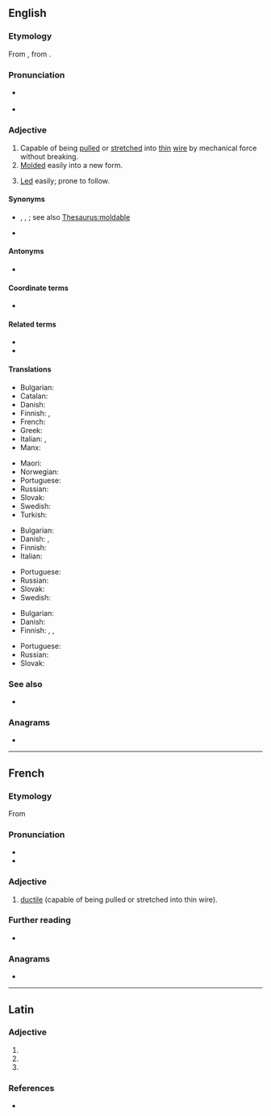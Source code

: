 ==English==
{{was wotd|2009|September|16}}

===Etymology===
From {{etyl|fro|en}}, from {{etyl|la|en}} {{m|la|ductilis||easily led}}.

===Pronunciation===
* {{a|UK|US}} {{IPA|en|/ˈdʌk.taɪl/}}
* {{audio|en|LL-Q1860 (eng)-Vealhurl-ductile.wav |Audio (UK)}}

===Adjective===
{{en-adj}}

# Capable of being [[pull]]ed or [[stretch]]ed into [[thin]] [[wire]] by mechanical force without breaking.
# [[mold|Molded]] easily into a new form.
# {{lb|en|rare}} [[lead|Led]] easily; prone to follow.

====Synonyms====
* {{sense|molded easily}} {{l|en|flexible}}, {{l|en|plastic}}, {{l|en|pliant}}; see also [[Thesaurus:moldable]]
* {{sense|led easily}} {{l|en|tractable}}

====Antonyms====
* {{sense|capable of being pulled into thin wire}} {{l|en|brittle}}

====Coordinate terms====
* {{l|en|malleable}}

====Related terms====
* {{l|en|duct}}
* {{l|en|ductility}}

====Translations====
{{trans-top|capable of being pulled or stretched into thin wire}}
* Bulgarian: {{t+|bg|ковък}}
* Catalan: {{t|ca|dúctil}}
* Danish: {{t|da|stækbar}}
* Finnish: {{t+|fi|venyvä}}, {{t+|fi|muokattava}}
* French: {{t+|fr|ductile}}
* Greek: {{t+|el|όλκιμος}}
* Italian: {{t+|it|duttile|m|f}}, {{t|it|trafilabile}}
* Manx: {{t|gv|yn-sheeyney}}
{{trans-mid}}
* Maori: {{t|mi|kōngohe}}
* Norwegian: {{t+|no|formbar}}
* Portuguese: {{t+|pt|dúctil}}
* Russian: {{t+|ru|тягучий}}
* Slovak: {{t|sk|kujný|m}} {{t|sk|rozťažný|m}}
* Swedish: {{t|sv|duktil}}
* Turkish: {{t+|tr|sünek}}
{{trans-bottom}}

{{trans-top|molded easily into a new form}}
* Bulgarian: {{t+|bg|пластичен}}
* Danish: {{t|da|smidig}}, {{t|da|sej}}
* Finnish: {{t+|fi|muokattava}}
* Italian: {{t+|it|duttile|m|f}}
{{trans-mid}}
* Portuguese: {{t+|pt|dúctil}}
* Russian: {{t+|ru|эластичный}}
* Slovak: {{t|sk|tvárny|m}} {{t|sk|tvarovateľný|m}} {{t|sk|poddajný|m}}
* Swedish: {{t+|sv|formbar}}
{{trans-bottom}}

{{trans-top|easily led}}
* Bulgarian: {{t+|bg|податлив}}
* Danish: {{t|da|føjelig}}
* Finnish: {{t|fi|johdateltava}}, {{t+|fi|herkkäuskoinen}}, {{t+|fi|hyväuskoinen}}
{{trans-mid}}
* Portuguese: {{t+|pt|dúctil}}
* Russian: {{t+|ru|послу́шный}}
* Slovak: {{t|sk|poddajný|m}} {{t|sk|ovládateľný|m}}
{{trans-bottom}}

===See also===
* {{l|en|elastic}}

===Anagrams===
* {{anagrams|en|a=cdeiltu|dulcite}}

----

==French==

===Etymology===
From {{etyl|la|fr}}

===Pronunciation===
* {{fr-IPA}}
* {{audio|fr|LL-Q150 (fra)-Pamputt-ductile.wav|Audio}}

===Adjective===
{{fr-adj}}

# [[#English|ductile]] (capable of being pulled or stretched into thin wire).

===Further reading===
* {{R:TLFi}}

===Anagrams===
* {{l|fr|dulcite}}

----

==Latin==

===Adjective===
{{la-adj-form|ductile}}

# {{inflection of|la|ductilis||nom|n|s}}
# {{inflection of|la|ductilis||acc|n|s}}
# {{inflection of|la|ductilis||voc|n|s}}

===References===
* {{R:du Cange}}